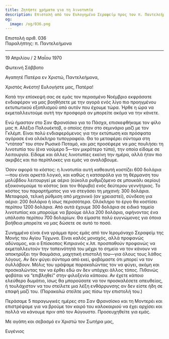 ```yaml
---
title: Ζητήστε χρήματα για τη λινοτυπία
description: Επιστολή από τον Ευλογημένο Σεραφείμ προς τον π. Παντελεήμονα.
og:
  image: /og/036.png
---
```


<div style={{textAlign:'right', fontFamily:'monospace'}}>Επιστολή αριθ. 036</div>
<div style={{textAlign:'left', fontFamily:'monospace'}}>Παραλήπτης: π. Παντελεήμονα</div>

---

19 Απριλίου / 2 Μαΐου 1970

Φωτεινή Σάββατο

Αγαπητέ Πατέρα εν Χριστώ, Παντελεήμονα,

Χριστός Ανέστη! Ευλογήστε μας, Πατέρα!

Κατά την επίσκεψή σας σε εμάς τον περασμένο Νοέμβριο εκφράσατε ενδιαφέρον να μας βοηθήσετε με την αγορά ενός λίγο πιο προηγμένου εκτυπωτικού εξοπλισμού από αυτόν που έχουμε τώρα. Ήρθε η ώρα να εκμεταλλευτούμε αυτή την προσφορά αν μπορείτε ακόμα να την κάνετε.

Ενώ ήμασταν στο Σαν Φρανσίσκο για το Πάσχα, επισκεφθήκαμε τον φίλο μας π. Αλέξιο Πολουέκτοβ, ο οποίος ήταν στο σεμινάριο μαζί με τον Γκλέμπ. Είναι πολύ ενδιαφερόμενος για την εκτύπωση και πρόσφατα αγόρασε ένα ολόκληρο τυπογραφείο. Θα το μεταφέρει σύντομα στη “ντάτσα” του στον Ρωσικό Ποταμό, και μας προσέφερε να μας πουλήσει τη λινοτυπία του (ένα νούμερο 5—τον μικρότερο τύπο), την οποία είδαμε σε λειτουργία. Είδαμε και άλλες λινοτυπίες εκείνη την ημέρα, αλλά ήταν πιο ακριβές και πιο περίπλοκες για εμάς να αναλάβουμε.

Όσον αφορά το κόστος: η λινοτυπία αυτή καθεαυτή κοστίζει 600 δολάρια—που είναι αρκετά λογικό, και καθώς η κατσαρόλα για τη θέρμανση του μολύβδου λειτουργεί με αέριο (εύκολα ρυθμιζόμενο σε μπουκάλι αερίου) εξοικονομούμε το κόστος (και τον θόρυβο) ενός δεύτερου γεννήτριας. Το κόστος του παραρτήματος για να στεγάσει τη μηχανή: 300 δολάρια. Μεταφορά, τελική ρύθμιση από μηχανικό (αν χρειαστεί), σύνδεση για αέριο: 200 δολάρια ή ίσως περισσότερα. Ολόκληρο το έργο θα κοστίσει περίπου 1200 δολάρια. Από αυτά έχουμε 300 δολάρια σε ειδικό ταμείο λινοτυπίας και μπορούμε να βρούμε άλλα 200 δολάρια, αφήνοντας ένα υπόλοιπο περίπου 700 δολαρίων. Θα είμαστε πολύ ευγνώμονες για όποια βοήθεια μπορείτε να μας δώσετε σε αυτό το ποσό.

Συνημμένο είναι ένα γράμμα προς εμάς από τον Ιερομόναχο Σεραφείμ της Μονής του Αγίου Τύχωνα. Είναι καλός μοναχός, αλλά προφανώς αδύναμος, και ο Επίσκοπος Κιπριανός κ.λπ. προσπαθούν προφανώς να εκμεταλλευτούν την ταπεινότητά του μέχρι το σημείο να τον κάνουν να αποκηρύξει την θαυμάσια, μαχητική επιστολή του—για όλους τους λάθος λόγους. Αν δεν φύγει σύντομα από εκεί, φοβόμαστε ότι μπορεί να τον συλλάβουν. Μόλις του γράψαμε παρακαλώντας τον να φύγει, ακόμη και προσκαλώντας τον να έρθει εδώ αν δεν υπάρχει άλλος τόπος. Πιθανώς φοβάται να “επιβληθεί” στην φιλοξενία κάποιου. Αν έχετε κάποιο ελεύθερο δωμάτιο, ίσως θα μπορούσατε να τον προσκαλέσετε απευθείας, ή τουλάχιστον να του στείλετε μια λέξη ενθάρρυνσης αν δεν είστε ήδη σε επαφή μαζί του. (Παρακαλώ στείλτε μας πίσω την επιστολή του.)

Περάσαμε 5 παραγωγικές ημέρες στο Σαν Φρανσίσκο και τη Μοντερέι και επιστρέψαμε για να βρούμε τον καιρό του καλοκαιριού να έχει αρχίσει και πολλά να κάνουμε πριν από τον Αύγουστο. Προσευχηθείτε για εμάς.

Με αγάπη και σεβασμό εν Χριστώ τον Σωτήρα μας,

Ευγένιος